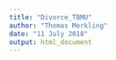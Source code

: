 ---
title: "Divorce_TBMU"
author: "Thomas Merkling"
date: "11 July 2018"
output: html_document
---

